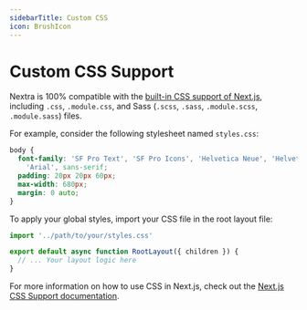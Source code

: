 ```yaml
---
sidebarTitle: Custom CSS
icon: BrushIcon
---
```


# Custom CSS Support

Nextra is 100% compatible with the
[built-in CSS support of Next.js](https://nextjs.org/docs/basic-features/built-in-css-support),
including `.css`, `.module.css`, and Sass (`.scss`, `.sass`, `.module.scss`,
`.module.sass`) files.

For example, consider the following stylesheet named `styles.css`:

```css filename="styles.css"
body {
  font-family: 'SF Pro Text', 'SF Pro Icons', 'Helvetica Neue', 'Helvetica',
    'Arial', sans-serif;
  padding: 20px 20px 60px;
  max-width: 680px;
  margin: 0 auto;
}
```

To apply your global styles, import your CSS file in the root layout file:

```jsx filename="app/layout.jsx"
import '../path/to/your/styles.css'

export default async function RootLayout({ children }) {
  // ... Your layout logic here
}
```

For more information on how to use CSS in Next.js, check out the
[Next.js CSS Support documentation](https://nextjs.org/docs/basic-features/built-in-css-support).
